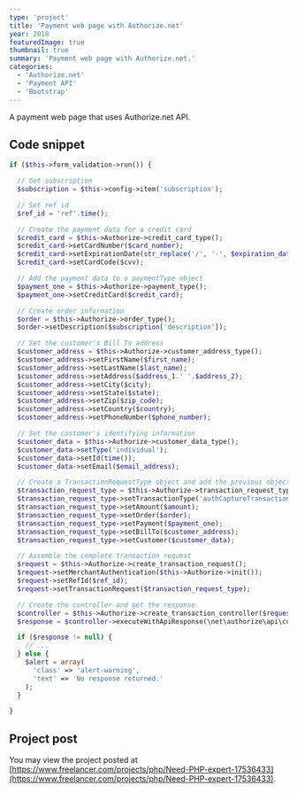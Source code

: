 ```yaml
---
type: 'project'
title: 'Payment web page with Authorize.net'
year: 2018
featuredImage: true
thumbnail: true
summary: 'Payment web page with Authorize.net.'
categories:
  - 'Authorize.net'
  - 'Payment API'
  - 'Bootstrap'
---
```


A payment web page that uses Authorize.net API.

## Code snippet

```php
if ($this->form_validation->run()) {

  // Get subscription
  $subscription = $this->config->item('subscription');

  // Set ref id
  $ref_id = 'ref'.time();

  // Create the payment data for a credit card
  $credit_card = $this->Authorize->credit_card_type();
  $credit_card->setCardNumber($card_number);
  $credit_card->setExpirationDate(str_replace('/', '-', $expiration_date));
  $credit_card->setCardCode($cvv);

  // Add the payment data to a paymentType object
  $payment_one = $this->Authorize->payment_type();
  $payment_one->setCreditCard($credit_card);

  // Create order information
  $order = $this->Authorize->order_type();
  $order->setDescription($subscription['description']);

  // Set the customer's Bill To address
  $customer_address = $this->Authorize->customer_address_type();
  $customer_address->setFirstName($first_name);
  $customer_address->setLastName($last_name);
  $customer_address->setAddress($address_1.' '.$address_2);
  $customer_address->setCity($city);
  $customer_address->setState($state);
  $customer_address->setZip($zip_code);
  $customer_address->setCountry($country);
  $customer_address->setPhoneNumber($phone_number);

  // Set the customer's identifying information
  $customer_data = $this->Authorize->customer_data_type();
  $customer_data->setType('individual');
  $customer_data->setId(time());
  $customer_data->setEmail($email_address);

  // Create a TransactionRequestType object and add the previous objects to it
  $transaction_request_type = $this->Authorize->transaction_request_type();
  $transaction_request_type->setTransactionType('authCaptureTransaction');
  $transaction_request_type->setAmount($amount);
  $transaction_request_type->setOrder($order);
  $transaction_request_type->setPayment($payment_one);
  $transaction_request_type->setBillTo($customer_address);
  $transaction_request_type->setCustomer($customer_data);

  // Assemble the complete transaction request
  $request = $this->Authorize->create_transaction_request();
  $request->setMerchantAuthentication($this->Authorize->init());
  $request->setRefId($ref_id);
  $request->setTransactionRequest($transaction_request_type);

  // Create the controller and get the response
  $controller = $this->Authorize->create_transaction_controller($request);
  $response = $controller->executeWithApiResponse(\net\authorize\api\constants\ANetEnvironment::SANDBOX);

  if ($response != null) {
    // ...
  } else {
    $alert = array(
      'class' => 'alert-warning',
      'text' => 'No response returned.'
    );
  }

}
```

## Project post

You may view the project posted at [https://www.freelancer.com/projects/php/Need-PHP-expert-17536433](https://www.freelancer.com/projects/php/Need-PHP-expert-17536433).
